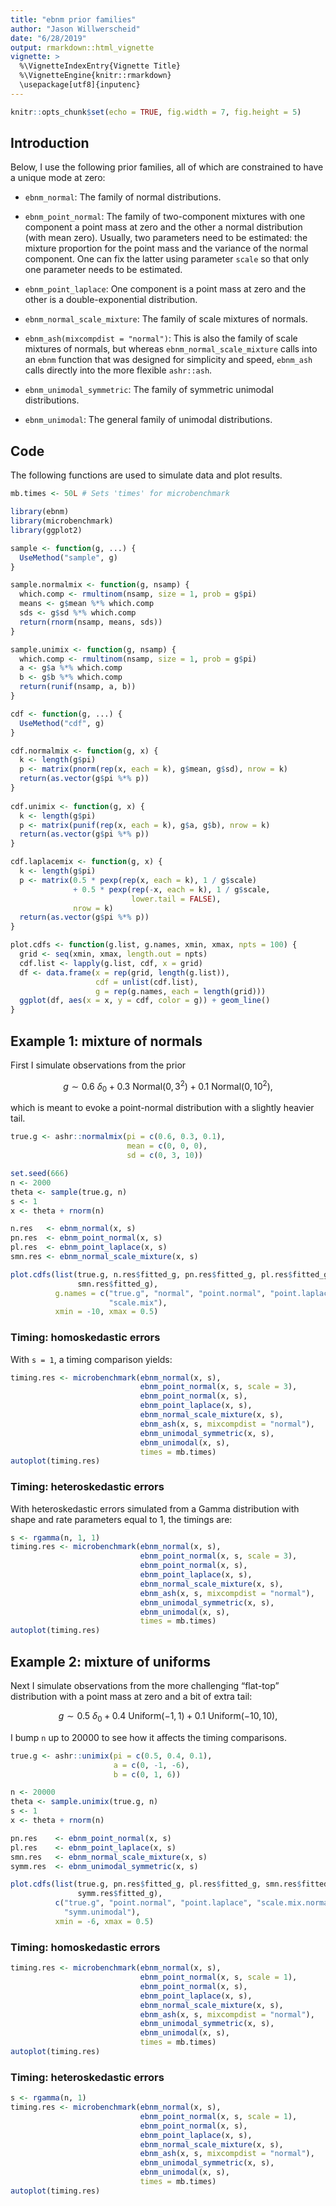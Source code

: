 ```yaml
---
title: "ebnm prior families"
author: "Jason Willwerscheid"
date: "6/28/2019"
output: rmarkdown::html_vignette
vignette: >
  %\VignetteIndexEntry{Vignette Title}
  %\VignetteEngine{knitr::rmarkdown}
  \usepackage[utf8]{inputenc}
---
```


```r
knitr::opts_chunk$set(echo = TRUE, fig.width = 7, fig.height = 5)
```

## Introduction

Below, I use the following prior families, all of which are constrained to have a unique mode at zero:

* `ebnm_normal`: The family of normal distributions.

* `ebnm_point_normal`: The family of two-component mixtures with one component a point mass at zero and the other a normal distribution (with mean zero). Usually, two parameters need to be estimated: the mixture proportion for the point mass and the variance of the normal component. One can fix the latter using parameter `scale` so that only one parameter needs to be estimated.

* `ebnm_point_laplace`: One component is a point mass at zero and the other is a double-exponential distribution.

* `ebnm_normal_scale_mixture`: The family of scale mixtures of normals.

* `ebnm_ash(mixcompdist = "normal")`: This is also the family of scale mixtures of normals, but whereas `ebnm_normal_scale_mixture` calls into an `ebnm` function that was designed for simplicity and speed, `ebnm_ash` calls directly into the more flexible `ashr::ash`. 

* `ebnm_unimodal_symmetric`: The family of symmetric unimodal distributions.

* `ebnm_unimodal`: The general family of unimodal distributions.

## Code

The following functions are used to simulate data and plot results.

```r
mb.times <- 50L # Sets 'times' for microbenchmark

library(ebnm)
library(microbenchmark)
library(ggplot2)

sample <- function(g, ...) {
  UseMethod("sample", g)
}

sample.normalmix <- function(g, nsamp) {
  which.comp <- rmultinom(nsamp, size = 1, prob = g$pi)
  means <- g$mean %*% which.comp
  sds <- g$sd %*% which.comp
  return(rnorm(nsamp, means, sds))
}

sample.unimix <- function(g, nsamp) {
  which.comp <- rmultinom(nsamp, size = 1, prob = g$pi)
  a <- g$a %*% which.comp
  b <- g$b %*% which.comp
  return(runif(nsamp, a, b))
}

cdf <- function(g, ...) {
  UseMethod("cdf", g)
}

cdf.normalmix <- function(g, x) {
  k <- length(g$pi)
  p <- matrix(pnorm(rep(x, each = k), g$mean, g$sd), nrow = k)
  return(as.vector(g$pi %*% p))
}
  
cdf.unimix <- function(g, x) {
  k <- length(g$pi)
  p <- matrix(punif(rep(x, each = k), g$a, g$b), nrow = k)
  return(as.vector(g$pi %*% p))
}

cdf.laplacemix <- function(g, x) {
  k <- length(g$pi)
  p <- matrix(0.5 * pexp(rep(x, each = k), 1 / g$scale)
              + 0.5 * pexp(rep(-x, each = k), 1 / g$scale, 
                           lower.tail = FALSE), 
              nrow = k)
  return(as.vector(g$pi %*% p))
}

plot.cdfs <- function(g.list, g.names, xmin, xmax, npts = 100) {
  grid <- seq(xmin, xmax, length.out = npts)
  cdf.list <- lapply(g.list, cdf, x = grid)
  df <- data.frame(x = rep(grid, length(g.list)),
                   cdf = unlist(cdf.list),
                   g = rep(g.names, each = length(grid)))
  ggplot(df, aes(x = x, y = cdf, color = g)) + geom_line()  
}
```

## Example 1: mixture of normals

First I simulate observations from the prior

$$ g \sim 0.6\ \delta_0 + 0.3\ \text{Normal}(0, 3^2) + 0.1\ \text{Normal}(0, 10^2), $$

which is meant to evoke a point-normal distribution with a slightly heavier tail.

```r
true.g <- ashr::normalmix(pi = c(0.6, 0.3, 0.1),
                          mean = c(0, 0, 0),
                          sd = c(0, 3, 10))

set.seed(666)
n <- 2000
theta <- sample(true.g, n)
s <- 1
x <- theta + rnorm(n)

n.res   <- ebnm_normal(x, s)
pn.res  <- ebnm_point_normal(x, s)
pl.res  <- ebnm_point_laplace(x, s)
smn.res <- ebnm_normal_scale_mixture(x, s)

plot.cdfs(list(true.g, n.res$fitted_g, pn.res$fitted_g, pl.res$fitted_g,
               smn.res$fitted_g),
          g.names = c("true.g", "normal", "point.normal", "point.laplace",
                      "scale.mix"),
          xmin = -10, xmax = 0.5)
```

### Timing: homoskedastic errors

With `s = 1`, a timing comparison yields:

```r
timing.res <- microbenchmark(ebnm_normal(x, s),
                             ebnm_point_normal(x, s, scale = 3),
                             ebnm_point_normal(x, s),
                             ebnm_point_laplace(x, s),
                             ebnm_normal_scale_mixture(x, s),
                             ebnm_ash(x, s, mixcompdist = "normal"),
                             ebnm_unimodal_symmetric(x, s),
                             ebnm_unimodal(x, s),
                             times = mb.times)
autoplot(timing.res)
```

### Timing: heteroskedastic errors

With heteroskedastic errors simulated from a Gamma distribution with shape and rate parameters equal to 1, the timings are:

```r
s <- rgamma(n, 1, 1)
timing.res <- microbenchmark(ebnm_normal(x, s),
                             ebnm_point_normal(x, s, scale = 3),
                             ebnm_point_normal(x, s),
                             ebnm_point_laplace(x, s),
                             ebnm_normal_scale_mixture(x, s),
                             ebnm_ash(x, s, mixcompdist = "normal"),
                             ebnm_unimodal_symmetric(x, s),
                             ebnm_unimodal(x, s),
                             times = mb.times)
autoplot(timing.res)
```

## Example 2: mixture of uniforms

Next I simulate observations from the more challenging "flat-top" distribution with a point mass at zero and a bit of extra tail:

$$ g \sim 0.5\ \delta_0 + 0.4\ \text{Uniform}(-1, 1) + 0.1\ \text{Uniform}(-10, 10), $$

I bump `n` up to 20000 to see how it affects the timing comparisons.

```r
true.g <- ashr::unimix(pi = c(0.5, 0.4, 0.1),
                       a = c(0, -1, -6),
                       b = c(0, 1, 6))

n <- 20000
theta <- sample.unimix(true.g, n)
s <- 1
x <- theta + rnorm(n)

pn.res    <- ebnm_point_normal(x, s)
pl.res    <- ebnm_point_laplace(x, s)
smn.res   <- ebnm_normal_scale_mixture(x, s)
symm.res  <- ebnm_unimodal_symmetric(x, s)

plot.cdfs(list(true.g, pn.res$fitted_g, pl.res$fitted_g, smn.res$fitted_g,
               symm.res$fitted_g),
          c("true.g", "point.normal", "point.laplace", "scale.mix.normal",
            "symm.unimodal"),
          xmin = -6, xmax = 0.5)
```

### Timing: homoskedastic errors

```r
timing.res <- microbenchmark(ebnm_normal(x, s),
                             ebnm_point_normal(x, s, scale = 1),
                             ebnm_point_normal(x, s),
                             ebnm_point_laplace(x, s),
                             ebnm_normal_scale_mixture(x, s),
                             ebnm_ash(x, s, mixcompdist = "normal"),
                             ebnm_unimodal_symmetric(x, s),
                             ebnm_unimodal(x, s),
                             times = mb.times)
autoplot(timing.res)
```

### Timing: heteroskedastic errors

```r
s <- rgamma(n, 1)
timing.res <- microbenchmark(ebnm_normal(x, s),
                             ebnm_point_normal(x, s, scale = 1),
                             ebnm_point_normal(x, s),
                             ebnm_point_laplace(x, s),
                             ebnm_normal_scale_mixture(x, s),
                             ebnm_ash(x, s, mixcompdist = "normal"),
                             ebnm_unimodal_symmetric(x, s),
                             ebnm_unimodal(x, s),
                             times = mb.times)
autoplot(timing.res)
```
